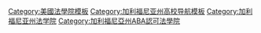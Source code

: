 {{Navbox
| name      = California law schools approved by the American Bar Association
| title     = [[加利福尼亞州]][[美国律师协会|ABA]]認可[[法學院]]
| state     = {{{state|autocollapse}}}
| listclass = hlist

|below= {{le|美國法學院列表|List of law schools in the United States}}

| list1  = 
* [[California Western School of Law|California Western]]
* [[Chapman University School of Law|Chapman University]]
* [[Golden Gate University School of Law|Golden Gate University]]
* [[洛约拉法学院]]
* [[佩珀代因大學法學院]]
* [[Santa Clara University School of Law|Santa Clara University]]
* [[Southwestern Law School|Southwestern]]
* [[斯坦福法学院]]
* [[加州大学伯克利分校法学院]]
* [[加州大学戴维斯分校法学院]]
* [[加利福尼亚大学哈斯汀法学院]]
* [[加州大学欧文分校法学院]]
* [[加州大学洛杉矶分校法学院]]
* [[麦克乔治法学院]]
* [[University of La Verne College of Law|University of La Verne]]
* [[University of San Diego School of Law|University of San Diego]]
* [[University of San Francisco School of Law|University of San Francisco]]
* [[南加州大学古尔德法学院]]
* [[Western State College of Law at Argosy University|Western State University]]
* [[Whittier Law School|Whittier]]

}}<noinclude>
{{collapsible option}}
{{Documentation}}

[[Category:美國法學院模板]]
[[Category:加利福尼亚州高校导航模板]]
[[Category:加利福尼亚州法学院]]
[[Category:加利福尼亞州ABA認可法學院]]
</noinclude>